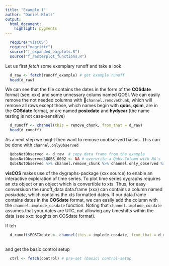 ```yaml
---
title: "Example 1"
author: "Daniel Klotz"
output: 
  html_document:
    highlight: pygments
---
```


```r
  require("visCOS")
  require("magrittr")
  source("f_expanded_barplots.R")
  source("f_rasterplot_functions.R")
```
Let us first *fetch* some exemplary runoff and take a look
```r
  d_raw <- fetch(runoff_example) # get example runoff
  head(d_raw)
```
We can see that the file contains the dates in the form of the **COSdate** format (see: xxx) and some unnessary colums named QOSI. We can easily remove the not needed columns with `channel.removeChunk`, which will remove all rows except those, which names begin with **qobs**, **qsim**, are in the **COSdate** format, or are named **posixdate** and **hydyear** (the name testing is not case-sensitive)
```r
  d_runoff <- channel(this = remove_chunk, from_that = d_raw)
  head(d_runoff)
```      

As a next step we might then want to remove unobserved basins. This can be done with `channel.onlyObserved`
```r
  QobsNotObserved <- d_raw  # copy data frame from the example
  QobsNotObserved$QOBS_0002 <- NA # overwrite a Qobs-Column with NA's
  QobsNotObserved %>% channel.remove_chunk %>% channel.only_observed %>% head
```

**visCOS** makes use of the dygraphs-package (xxx source) to enable an interactive exploration of time series. To plot time series dygraphs requires an xts object or an object which is convertible to xts. Thus, for easy conversiuon the  runoff_data data.frame (xxx) can contains a column named *posixdate*, which contains the xts formatted dates. If our data.frame contains dates in the **COSdate** format, we can easily add the column with the `channel.implode_cosdate` function. Noting that `channel.implode_cosdate` assumes that your dates are UTC, not allowing any timeshifts within the data (see xxx: toughts on COSdate format). 

If teh 
```r
  d_runoff$POSIXdate <- channel(this = implode_cosdate, from_that = d_runoff)
  
```





and get the basic control setup 
```r
  ctrl <- fetch(control) # pre-set (basic) control-setup
```

